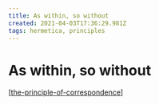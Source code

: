 ```yaml
---
title: As within, so without
created: 2021-04-03T17:36:29.981Z
tags: hermetica, principles
---
```


# As within, so without

[[the-principle-of-correspondence]]

[//begin]: # "Autogenerated link references for markdown compatibility"
[the-principle-of-correspondence]: the-principle-of-correspondence "The Principle of Correspondence"
[//end]: # "Autogenerated link references"